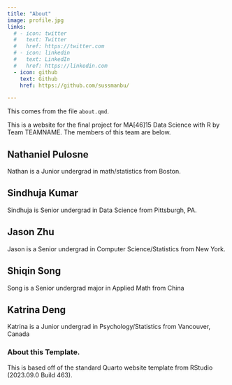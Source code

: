 ```yaml
---
title: "About"
image: profile.jpg
links:
  # - icon: twitter
  #   text: Twitter
  #   href: https://twitter.com
  # - icon: linkedin
  #   text: LinkedIn
  #   href: https://linkedin.com
  - icon: github
    text: Github
    href: https://github.com/sussmanbu/

---
```



This comes from the file `about.qmd`.

This is a website for the final project for MA[46]15 Data Science with R by Team TEAMNAME.
The members of this team are below.

## Nathaniel Pulosne

Nathan is a Junior undergrad in math/statistics from Boston.

## Sindhuja Kumar 

Sindhuja is Senior undergrad in Data Science from Pittsburgh, PA. 

## Jason Zhu

Jason is a Senior undergrad in Computer Science/Statistics from New York.

## Shiqin Song

Song is a Senior undergrad major in Applied Math from China

## Katrina Deng

Katrina is a Junior undergrad in Psychology/Statistics from Vancouver, Canada

### About this Template.

This is based off of the standard Quarto website template from RStudio (2023.09.0 Build 463).
